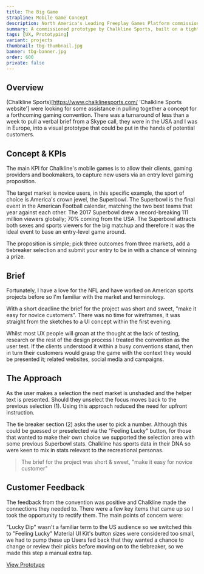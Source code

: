 ```yaml
---
title: The Big Game
strapline: Mobile Game Concept
description: North America's Leading Freeplay Games Platform commissioned a new mobile game concept.
summary: A commissioned prototype by Chalkline Sports, built on a tight turnaround.
tags: [UX, Prototyping]
variant: projects
thumbnail: tbg-thumbnail.jpg
banner: tbg-banner.jpg
order: 600
private: false
---
```


## Overview

(Chalkline Sports)[https://www.chalklinesports.com/ 'Chalkline Sports website'] were looking for some assistance in pulling together a concept for a forthcoming gaming convention. There was a turnaround of less than a week to pull a verbal brief from a Skype call, they were in the USA and I was in Europe, into a visual prototype that could be put in the hands of potential customers.

## Concept & KPIs

The main KPI for Chalkline's mobile games is to allow their clients, gaming providers and bookmakers, to capture new users via an entry level gaming proposition.

The target market is novice users, in this specific example, the sport of choice is America's crown jewel, the Superbowl. The Superbowl is the final event in the American Football calendar, matching the two best teams that year against each other. The 2017 Superbowl drew a record-breaking 111 million viewers globally; 70% coming from the USA. The Superbowl attracts both sexes and sports viewers for the big matchup and therefore it was the ideal event to base an entry-level game around.

The proposition is simple; pick three outcomes from three markets, add a tiebreaker selection and submit your entry to be in with a chance of winning a prize.

## Brief

Fortunately, I have a love for the NFL and have worked on American sports projects before so I'm familiar with the market and terminology.

With a short deadline the brief for the project was short and sweet, "make it easy for novice customers". There was no time for wireframes, it was straight from the sketches to a UI concept within the first evening.

Whilst most UX people will groan at the thought at the lack of testing, research or the rest of the design process I treated the convention as the user test. If the clients understood it within a busy conventions stand, then in turn their customers would grasp the game with the context they would be presented it; related websites, social media and campaigns.

<ImageText image="tbg-approach" altText="Snapshots of the prototype">

## The Approach

As the user makes a selection the next market is unshaded and the helper text is presented. Should they unselect the focus moves back to the previous selection (1). Using this approach reduced the need for upfront instruction.

The tie breaker section (2) asks the user to pick a number. Although this could be guessed or preselected via the "Feeling Lucky" button, for those that wanted to make their own choice we supported the selection area with some previous Superbowl stats. Chalkline has sports data in their DNA so were keen to mix in stats relevant to the recreational personas.

</ImageText>

<Blockquote>
  The brief for the project was short &amp; sweet, "make it easy for novice
  customer"
</Blockquote>

<ImageText image="tbg-mockup" altText="Screenshot inside a mobile phone">

## Customer Feedback

The feedback from the convention was positive and Chalkline made the connections they needed to. There were a few key items that came up so I took the opportunity to rectify them. The main points of concern were:

"Lucky Dip" wasn't a familiar term to the US audience so we switched this to "Feeling Lucky"
Material UI Kit's button sizes were considered too small, we had to pump these up
Users fed back that they wanted a chance to change or review their picks before moving on to the tiebreaker, so we made this step a manual extra tap.

<div className="my-8">
  <a
    href="https://marvelapp.com/52479f3"
    className="btn btn-primary"
    target="_blank"
  >
    View Prototype
  </a>
</div>

</ImageText>
